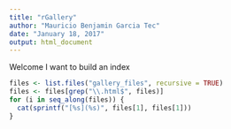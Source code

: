 ```yaml
---
title: "rGallery"
author: "Mauricio Benjamin Garcia Tec"
date: "January 18, 2017"
output: html_document
---
```


Welcome I want to build an index

```r
files <- list.files("gallery_files", recursive = TRUE)
files <- files[grep("\\.html$", files)]
for (i in seq_along(files)) {
  cat(sprintf("[%s](%s)", files[1], files[1]))  
}

```


